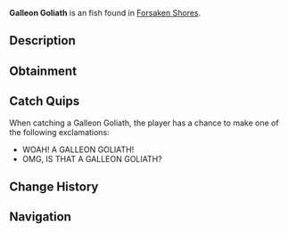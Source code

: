 {{FishInfobox
|image          = Galleon Goliath.png
|rarity         = Uncommon
|sea            = First Sea
|location       = [[Forsaken Shores]]
|sublocation    = 
|sources        = Fishing Rod
|radar_location = 
|xp             = 85
|weather        = 
|time           = Day
|season         = Winter
|bait           = Squid
|base_weight    = 20
|base_value     = 190
|weight_range   = 15
|base_chance    = 70
|base_resil     = 60
}}
'''Galleon Goliath''' is an {{Rarity|Uncommon}} fish found in [[Forsaken Shores]].

== Description ==
{{Description|The Galleon Goliath is a mid-sized, slow-moving fish, often found in deeper seas. Uncommon but worth the haul.|Bestiary Entry}}

== Obtainment ==
{{Description|Often found in deeper seas near Forsaken Shores.|Bestiary Hint}}
{{Fish Availability|
Forsaken Shores/Surrounding Ocean
|top_rods      = 
Trident Rod\209796.32\13905.67;
Leviathan's Fang Rod\208538.25\23092.68;
Free Spirit Rod\203293.4\13858.06;
Azure Of Lagoon\200822.31\13007.05;
No-Life Rod\197641.8\18936.04;
Training Rod\168983.71\34467.87;
Flimsy Rod\120634.53\27605.39;
Resourceful Rod\169920.52\13785.4;
Nocturnal Rod\85657.35\67305.88;
Seraphic Rod\167921.23\19401.74;
Blazebringer Rod\183999.46\15055.69;
Zeus Rod\182593.45\15949.1;
Verdant Shear Rod\182301.66\15957.02;
Depthseeker Rod\181743.38\14616.61;
Avalanche Rod\179017.1\13825.86;
Challenger's Rod\178427.71\17158.08;
Volcanic Rod\178211.4\13622.49;
Astralhook Rod\168175.37\0;
Ethereal Prism Rod\167040.79\0;
Rod Of The Depths\165149.33\15523.38;
Rod Of The Forgotten Fang\164903.22\17707.3;
Rod Of The Exalted One\157621.01\16941.37;
Steady Rod\84092.83\7343.93
|recommended   = Trident Rod
}}

== Catch Quips ==
When catching a Galleon Goliath, the player has a chance to make one of the following exclamations:
* WOAH! A GALLEON GOLIATH!
* OMG, IS THAT A GALLEON GOLIATH?

== Change History ==
{{Change History|{{subst:Current Version}}}}

== Navigation ==
{{Fish Navbox|Forsaken Shores}}